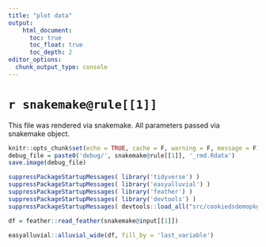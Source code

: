 ```yaml
---
title: "plot data"
output: 
    html_document:
      toc: true
      toc_float: true
      toc_depth: 2
editor_options:
  chunk_output_type: console
---
```


# `r snakemake@rule[[1]]`


This file was rendered via snakemake. All parameters passed via snakemake object.

```r
knitr::opts_chunk$set(echo = TRUE, cache = F, warning = F, message = F)
debug_file = paste0('debug/', snakemake@rule[[1]], '_rmd.Rdata')
save.image(debug_file)
```


```r
suppressPackageStartupMessages( library('tidyverse') )
suppressPackageStartupMessages( library('easyalluvial') )
suppressPackageStartupMessages( library('feather') )
suppressPackageStartupMessages( library('devtools') )
suppressPackageStartupMessages( devtools::load_all("src/cookiedsdemopkgr") )
```



```r
df = feather::read_feather(snakemake@input[[1]])

easyalluvial::alluvial_wide(df, fill_by = 'last_variable')
```
